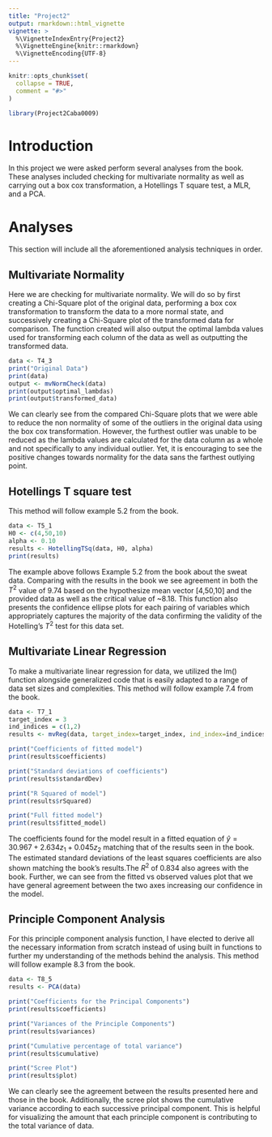 ```yaml
---
title: "Project2"
output: rmarkdown::html_vignette
vignette: >
  %\VignetteIndexEntry{Project2}
  %\VignetteEngine{knitr::rmarkdown}
  %\VignetteEncoding{UTF-8}
---
```


```r
knitr::opts_chunk$set(
  collapse = TRUE,
  comment = "#>"
)
```

```r
library(Project2Caba0009)
```

# Introduction
In this project we were asked perform several analyses from the book. These analyses included checking for multivariate normality as well as carrying out a box cox transformation, a Hotellings T square test, a MLR, and a PCA.

# Analyses
This section will include all the aforementioned analysis techniques in order.

## Multivariate Normality
Here we are checking for multivariate normality. We will do so by first creating a Chi-Square plot of the original data, performing a box cox transformation to transform the data to a more normal state, and successively creating a Chi-Square plot of the transformed data for comparison. The function created will also output the optimal lambda values used for transforming each column of the data as well as outputting the transformed data.

```r
data <- T4_3
print("Original Data")
print(data)
output <- mvNormCheck(data)
print(output$optimal_lambdas)
print(output$transformed_data)
```

We can clearly see from the compared Chi-Square plots that we were able to reduce the non normality of some of the outliers in the original data using the box cox transformation. However, the furthest outlier was unable to be reduced as the lambda values are calculated for the data column as a whole and not specifically to any individual outlier. Yet, it is encouraging to see the positive changes towards normality for the data sans the farthest outlying point.

## Hotellings T square test
This method will follow example 5.2 from the book.

```r
data <- T5_1
H0 <- c(4,50,10)
alpha <- 0.10
results <- HotellingTSq(data, H0, alpha)
print(results)
```

The example above follows Example 5.2 from the book about the sweat data. Comparing with the results in the book we see agreement in both the $T^2$ value of 9.74 based on the hypothesize mean vector [4,50,10] and the provided data as well as the critical value of ~8.18. This function also presents the confidence ellipse plots for each pairing of variables which appropriately captures the majority of the data confirming the validity of the Hotelling's $T^2$ test for this data set.

## Multivariate Linear Regression
To make a multivariate linear regression for data, we utilized the lm() function alongside generalized code that is easily adapted to a range of data set sizes and complexities. This method will follow example 7.4 from the book.

```r
data <- T7_1
target_index = 3
ind_indices = c(1,2)
results <- mvReg(data, target_index=target_index, ind_index=ind_indices)

print("Coefficients of fitted model")
print(results$coefficients)

print("Standard deviations of coefficients")
print(results$standardDev)

print("R Squared of model")
print(results$rSquared)

print("Full fitted model")
print(results$fitted_model)
```

The coefficients found for the model result in a fitted equation of $\hat{y} = 30.967 + 2.634z_1 + 0.045z_2$ matching that of the results seen in the book. The estimated standard deviations of the least squares coefficients are also shown matching the book's results.The $R^2$ of 0.834 also agrees with the book. Further, we can see from the fitted vs observed values plot that we have general agreement between the two axes increasing our confidence in the model.

## Principle Component Analysis
For this principle component analysis function, I have elected to derive all the necessary information from scratch instead of using built in functions to further my understanding of the methods behind the analysis. This method will follow example 8.3 from the book.

```r
data <- T8_5
results <- PCA(data)

print("Coefficients for the Principal Components")
print(results$coefficients)

print("Variances of the Principle Components")
print(results$variances)

print("Cumulative percentage of total variance")
print(results$cumulative)

print("Scree Plot")
print(results$plot)

```

We can clearly see the agreement between the results presented here and those in the book. Additionally, the scree plot shows the cumulative variance according to each successive principal component. This is helpful for visualizing the amount that each principle component is contributing to the total variance of data.
